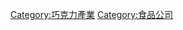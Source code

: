 {{commonscat|Chocolate factories}}

[[Category:巧克力產業|Category:巧克力產業]]
[[Category:食品公司|Category:食品公司]]